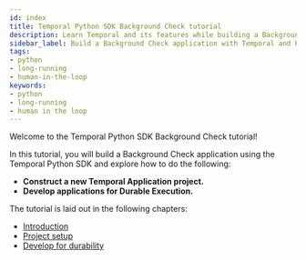 ```yaml
---
id: index
title: Temporal Python SDK Background Check tutorial
description: Learn Temporal and its features while building a Background Check application
sidebar_label: Build a Background Check application with Temporal and Python
tags:
- python
- long-running
- human-in-the-loop
keywords:
- python
- long-running
- human in the loop
---
```


Welcome to the Temporal Python SDK Background Check tutorial!

In this tutorial, you will build a Background Check application using the Temporal Python SDK and explore how to do the following:

- **Construct a new Temporal Application project.**
- **Develop applications for Durable Execution.**

The tutorial is laid out in the following chapters:

- [Introduction](/tutorials/python/background-check/introduction.mdx)
- [Project setup](/tutorials/java/background-check/project-setup.mdx)
- [Develop for durability](/tutorials/java/background-check/durable-execution.mdx)
